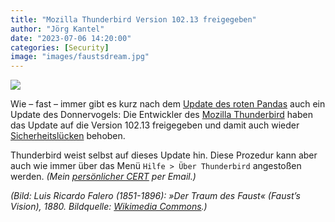 ```yaml
---
title: "Mozilla Thunderbird Version 102.13 freigegeben"
author: "Jörg Kantel"
date: "2023-07-06 14:20:00"
categories: [Security]
image: "images/faustsdream.jpg"
---
```


[![](images/faustsdream-b.jpg)](https://upload.wikimedia.org/wikipedia/commons/thumb/0/05/Faust%27s_Dream%2C_by_Luis_Ricardo_Falero.jpg/1280px-Faust%27s_Dream%2C_by_Luis_Ricardo_Falero.jpg)

Wie -- fast -- immer gibt es kurz nach dem [Update des roten Pandas](https://kantel.github.io/posts/2023070401_firefox_update/) auch ein Update des Donnervogels: Die Entwickler des [Mozilla Thunderbird](http://www.mozillamessaging.com/) haben das Update auf die Version 102.13 freigegeben und damit auch wieder [Sicherheitslücken](https://www.thunderbird.net/en-US/thunderbird/102.13.0/releasenotes/) behoben.

Thunderbird weist selbst auf dieses Update hin. Diese Prozedur kann aber auch wie immer über das Menü `Hilfe > Über Thunderbird` angestoßen werden. *(Mein [persönlicher CERT](http://www.gwdg.de/~mreiman1/) per Email.)*

*(Bild: Luis Ricardo Falero (1851-1896): »Der Traum des Faust« (Faust's Vision), 1880. Bildquelle: [Wikimedia Commons](https://commons.wikimedia.org/wiki/File:Faust%27s_Dream,_by_Luis_Ricardo_Falero.jpg?uselang=de).)*